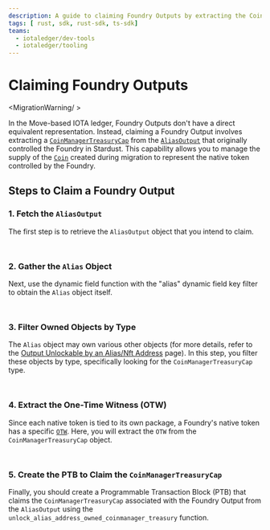 ```yaml
---
description: A guide to claiming Foundry Outputs by extracting the CoinManagerTreasuryCap from an AliasOutput in the Move-based IOTA ledger.
tags: [ rust, sdk, rust-sdk, ts-sdk]
teams:
  - iotaledger/dev-tools
  - iotaledger/tooling
---
```


# Claiming Foundry Outputs

<MigrationWarning/ >

In the Move-based IOTA ledger, Foundry Outputs don't have a direct equivalent representation. 
Instead, claiming a Foundry Output involves extracting a [`CoinManagerTreasuryCap`](../../../references/framework/iota/coin_manager.mdx#struct-coinmanagertreasurycap) from the [`AliasOutput`](../../../references/framework/stardust/alias_output#struct-aliasoutput) that originally controlled the Foundry in Stardust. This capability allows you to manage the supply of the [`Coin`](../../../references/framework/iota/coin.mdx#struct-coin) created during migration to represent the native token controlled by the Foundry.

## Steps to Claim a Foundry Output

### 1. Fetch the `AliasOutput`

The first step is to retrieve the `AliasOutput` object that you intend to claim.

<Tabs groupId="language">
<TabItem value="typescript" label="TypeScript">

```typescript file=<rootDir>/docs/examples/typescript/src/stardust/foundry-output-claim.ts#L33-L39
```

</TabItem>
<TabItem value="rust" label="Rust">

```rust file=<rootDir>/docs/examples/rust/stardust/foundry-output-claim.rs#L60-L74
```

</TabItem>
</Tabs>

### 2. Gather the `Alias` Object

Next, use the dynamic field function with the "alias" dynamic field key filter to obtain the `Alias` object itself.

<Tabs groupId="language">
<TabItem value="typescript" label="TypeScript">

```typescript file=<rootDir>/docs/examples/typescript/src/stardust/foundry-output-claim.ts#L41-L59
```

</TabItem>
<TabItem value="rust" label="Rust">

```rust file=<rootDir>/docs/examples/rust/stardust/foundry-output-claim.rs#L76-L89
```

</TabItem>
</Tabs>

### 3. Filter Owned Objects by Type

The `Alias` object may own various other objects (for more details, refer to the [Output Unlockable by an Alias/Nft Address](address-unlock-condition.mdx) page). In this step, you filter these objects by type, specifically looking for the `CoinManagerTreasuryCap` type.

<Tabs groupId="language">
<TabItem value="typescript" label="TypeScript">

```typescript file=<rootDir>/docs/examples/typescript/src/stardust/foundry-output-claim.ts#L61-L86
```

</TabItem>
<TabItem value="rust" label="Rust">

```rust file=<rootDir>/docs/examples/rust/stardust/foundry-output-claim.rs#L91-L131
```

</TabItem>
</Tabs>

### 4. Extract the One-Time Witness (OTW)

Since each native token is tied to its own package, a Foundry's native token has a specific [`OTW`](../../iota-101/move-overview/one-time-witness.mdx). Here, you will extract the `OTW` from the `CoinManagerTreasuryCap` object.

<Tabs groupId="language">
<TabItem value="typescript" label="TypeScript">

```typescript file=<rootDir>/docs/examples/typescript/src/stardust/foundry-output-claim.ts#L88-L91
```

</TabItem>
<TabItem value="rust" label="Rust">

```rust file=<rootDir>/docs/examples/rust/stardust/foundry-output-claim.rs#L133-L142
```

</TabItem>
</Tabs>

### 5. Create the PTB to Claim the `CoinManagerTreasuryCap`

Finally, you should create a Programmable Transaction Block (PTB) that claims the `CoinManagerTreasuryCap` associated with the Foundry Output from the `AliasOutput` using the `unlock_alias_address_owned_coinmanager_treasury` function.

<Tabs groupId="language">
<TabItem value="typescript" label="TypeScript">

```typescript file=<rootDir>/docs/examples/typescript/src/stardust/foundry-output-claim.ts#L93-L143
```
</TabItem>
<TabItem value="rust" label="Rust">

```rust file=<rootDir>/docs/examples/rust/stardust/foundry-output-claim.rs#L144-L215
```

</TabItem>
</Tabs>

